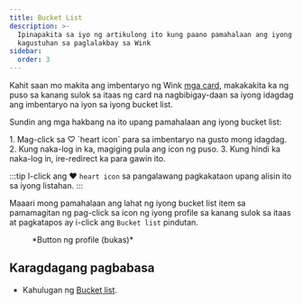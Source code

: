 ```yaml
---
title: Bucket List
description: >-
  Ipinapakita sa iyo ng artikulong ito kung paano pamahalaan ang iyong mga
  kagustuhan sa paglalakbay sa Wink
sidebar:
  order: 3
---
```


Kahit saan mo makita ang imbentaryo ng Wink [mga card](/studio/cards), makakakita ka ng puso sa kanang sulok sa itaas ng card na nagbibigay-daan sa iyong idagdag ang imbentaryo na iyon sa iyong bucket list.

Sundin ang mga hakbang na ito upang pamahalaan ang iyong bucket list:

<Steps>
  1. Mag-click sa ♡ `heart icon` para sa imbentaryo na gusto mong idagdag.
  2. Kung naka-log in ka, magiging pula ang icon ng puso.
  3. Kung hindi ka naka-log in, ire-redirect ka para gawin ito.
</Steps>


:::tip
I-click ang ♥️ `heart icon` sa pangalawang pagkakataon upang alisin ito sa iyong listahan.
:::

Maaari mong pamahalaan ang lahat ng iyong bucket list item sa pamamagitan ng pag-click sa icon ng iyong profile sa kanang sulok sa itaas at pagkatapos ay i-click ang `Bucket list` pindutan.

<figure>
  <CloudinaryImage width="350" height="404" resize="scale" quality="best" alt="Button ng account kapag napatotohanan" src="academy/account-button-auth-open" errorImage="noimage_opaque_nyrtl0.png" />

  <figcaption>*Button ng profile (bukas)*</figcaption>
</figure>


## Karagdagang pagbabasa

* Kahulugan ng [Bucket list](https://en.wikipedia.org/wiki/Bucket_list).

